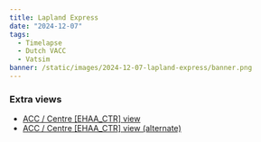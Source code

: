 ```yaml
---
title: Lapland Express
date: "2024-12-07"
tags:
  - Timelapse
  - Dutch VACC
  - Vatsim
banner: /static/images/2024-12-07-lapland-express/banner.png
---
```


<Youtube id="R7m-zpprVg8" />

### Extra views

- [ACC / Centre [EHAA_CTR] view](https://youtu.be/IdOEnk2Imds)
- [ACC / Centre [EHAA_CTR] view (alternate)](https://youtu.be/HXgp7jGmovI)
